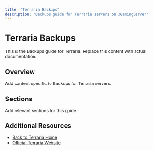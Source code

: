 ```yaml
---
title: "Terraria Backups"
description: "Backups guide for Terraria servers on XGamingServer"
---
```


# Terraria Backups

This is the Backups guide for Terraria. Replace this content with actual documentation.

## Overview

Add content specific to Backups for Terraria servers.

## Sections

Add relevant sections for this guide.

## Additional Resources

- [Back to Terraria Home](./index)
- [Official Terraria Website](https://example.com)
